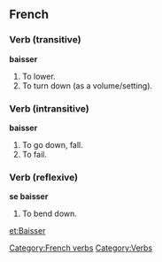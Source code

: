 ==French==
===Verb (transitive)===
'''baisser'''

#To lower.
#To turn down (as a volume/setting).

===Verb (intransitive)===
'''baisser'''

#To go down, fall.
#To fail.

===Verb (reflexive)===
'''se baisser'''

#To bend down.

[[Category:French verbs]]
[[Category:Verbs]]

[[et:Baisser]]